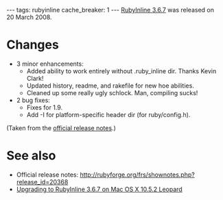---
tags: rubyinline
cache_breaker: 1
---
[[RubyInline 3.6.7]] was released on 20 March 2008.

= Changes =

* 3 minor enhancements:
** Added ability to work entirely without .ruby_inline dir. Thanks Kevin Clark!
** Updated history, readme, and rakefile for new hoe abilities.
** Cleaned up some really ugly schlock. Man, compiling sucks!
* 2 bug fixes:
** Fixes for 1.9.
** Add -I for platform-specific header dir (for ruby/config.h).

(Taken from the [http://rubyforge.org/frs/shownotes.php?release_id=20368 official release notes].) 

= See also =

* Official release notes: http://rubyforge.org/frs/shownotes.php?release_id=20368 
* [[Upgrading to RubyInline 3.6.7 on Mac OS X 10.5.2 Leopard]]
